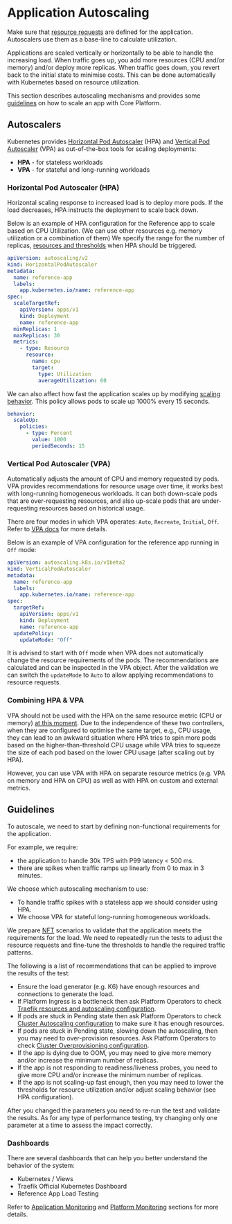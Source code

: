 
# Application Autoscaling

<Callout>

Make sure that [resource requests](/reference/resources) are defined for the application. Autoscalers use them as a base-line to calculate utilization.

</Callout>

Applications are scaled vertically or horizontally to be able to handle the increasing load.
When traffic goes up, you add more resources (CPU and/or memory) and/or deploy more replicas.
When traffic goes down, you revert back to the initial state to minimise costs.
This can be done automatically with Kubernetes based on resource utilization.

This section describes autoscaling mechanisms and provides some [guidelines](#guidelines) on how to scale an app with Core Platform.

## Autoscalers

Kubernetes provides [Horizontal Pod Autoscaler](https://kubernetes.io/docs/tasks/run-application/horizontal-pod-autoscale/) (HPA) and [Vertical Pod Autoscaler](https://github.com/kubernetes/autoscaler/tree/master/vertical-pod-autoscaler) (VPA) as out-of-the-box tools for scaling deployments:

- **HPA** - for stateless workloads
- **VPA** - for stateful and long-running workloads

### Horizontal Pod Autoscaler (HPA)

Horizontal scaling response to increased load is to deploy more pods.
If the load decreases, HPA instructs the deployment to scale back down.

Below is an example of HPA configuration for the Reference app to scale based on CPU Utilization. (We can use other resources e.g. memory utilization or a combination of them)
We specify the range for the number of replicas, [resources and thresholds](https://kubernetes.io/docs/tasks/run-application/horizontal-pod-autoscale/#support-for-resource-metrics) when HPA should be triggered.

```yaml
apiVersion: autoscaling/v2
kind: HorizontalPodAutoscaler
metadata:
  name: reference-app
  labels:
    app.kubernetes.io/name: reference-app
spec:
  scaleTargetRef:
    apiVersion: apps/v1
    kind: Deployment
    name: reference-app
  minReplicas: 1
  maxReplicas: 30
  metrics:
    - type: Resource
      resource:
        name: cpu
        target:
          type: Utilization
          averageUtilization: 60
```

We can also affect how fast the application scales up by modifying [scaling behavior](https://kubernetes.io/docs/tasks/run-application/horizontal-pod-autoscale/#configurable-scaling-behavior). This policy allows pods to scale up 1000% every 15 seconds.

```yaml
behavior:
  scaleUp:
    policies:
      - type: Percent
        value: 1000
        periodSeconds: 15
```

### Vertical Pod Autoscaler (VPA)

Automatically adjusts the amount of CPU and memory requested by pods.
VPA provides recommendations for resource usage over time, it works best with long-running homogeneous workloads.
It can both down-scale pods that are over-requesting resources, and also up-scale pods that are under-requesting resources based on historical usage.

There are four modes in which VPA operates: `Auto`, `Recreate`, `Initial`, `Off`. Refer to [VPA docs](https://github.com/kubernetes/autoscaler/tree/master/vertical-pod-autoscaler#quick-start) for more details.

Below is an example of VPA configuration for the reference app running in `Off` mode:

```yaml
apiVersion: autoscaling.k8s.io/v1beta2
kind: VerticalPodAutoscaler
metadata:
  name: reference-app
  labels:
    app.kubernetes.io/name: reference-app
spec:
  targetRef:
    apiVersion: apps/v1
    kind: Deployment
    name: reference-app
  updatePolicy:
    updateMode: "Off"
```

It is advised to start with `Off` mode when VPA does not automatically change the resource requirements of the pods.
The recommendations are calculated and can be inspected in the VPA object.
After the validation we can switch the `updateMode` to `Auto` to allow applying recommendations to resource requests.

### Combining HPA & VPA

VPA should not be used with the HPA on the same resource metric (CPU or memory) [at this moment](https://github.com/kubernetes/autoscaler/blob/master/multidimensional-pod-autoscaler/AEP.md).
Due to the independence of these two controllers, when they are configured to optimise the same target, e.g., CPU usage, they can lead to an awkward situation where HPA tries to spin more pods based on the higher-than-threshold CPU usage while VPA tries to squeeze the size of each pod based on the lower CPU usage (after scaling out by HPA).

However, you can use VPA with HPA on separate resource metrics (e.g. VPA on memory and HPA on CPU) as well as with HPA on custom and external metrics.

## Guidelines

To autoscale, we need to start by defining non-functional requirements for the application.

For example, we require:

- the application to handle 30k TPS with P99 latency < 500 ms.
- there are spikes when traffic ramps up linearly from 0 to max in 3 minutes.

We choose which autoscaling mechanism to use:

- To handle traffic spikes with a stateless app we should consider using HPA.
- We choose VPA for stateful long-running homogeneous workloads.

We prepare [NFT](../p2p/fast-feedback/p2p-nft) scenarios to validate that the application meets the requirements for the load.
We need to repeatedly run the tests to adjust the resource requests and fine-tune the thresholds to handle the required traffic patterns.

The following is a list of recommendations that can be applied to improve the results of the test:

- Ensure the load generator (e.g. K6) have enough resources and connections to generate the load.
- If Platform Ingress is a bottleneck then ask Platform Operators to check [Traefik resources and autoscaling configuration](../platform/platform-ingress#autoscaling).
- If pods are stuck in Pending state then ask Platform Operators to check [Cluster Autoscaling configuration](../platform/cluster-autoscaling) to make sure it has enough resources.
- If pods are stuck in Pending state, slowing down the autoscaling, then you may need to over-provision resources. Ask Platform Operators to check [Cluster Overprovisioning configuration](../platform/cluster-autoscaling#cluster-overprovisioning).
- If the app is dying due to OOM, you may need to give more memory and/or increase the minimum number of replicas.
- If the app is not responding to readiness/liveness probes, you need to give more CPU and/or increase the minimum number of replicas.
- If the app is not scaling-up fast enough, then you may need to lower the thresholds for resource utilization and/or adjust scaling behavior (see HPA configuration).

After you changed the parameters you need to re-run the test and validate the results.
As for any type of performance testing, try changing only one parameter at a time to assess the impact correctly.

### Dashboards

There are several dashboards that can help you better understand the behavior of the system:

- Kubernetes / Views
- Traefik Official Kubernetes Dashboard
- Reference App Load Testing

Refer to [Application Monitoring](/application/app-monitoring) and [Platform Monitoring](../platform/platform-monitoring) sections for more details.
